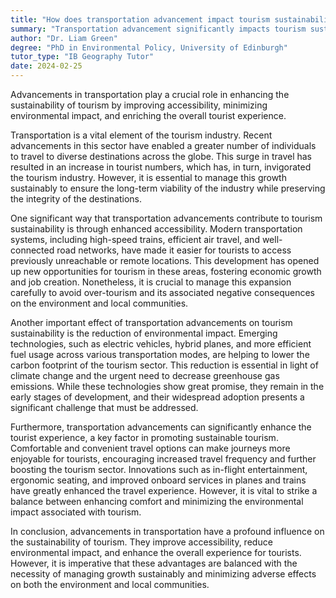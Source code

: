 ```yaml
---
title: "How does transportation advancement impact tourism sustainability?"
summary: "Transportation advancement significantly impacts tourism sustainability by improving accessibility, reducing environmental impact, and enhancing tourist experiences."
author: "Dr. Liam Green"
degree: "PhD in Environmental Policy, University of Edinburgh"
tutor_type: "IB Geography Tutor"
date: 2024-02-25
---
```


Advancements in transportation play a crucial role in enhancing the sustainability of tourism by improving accessibility, minimizing environmental impact, and enriching the overall tourist experience.

Transportation is a vital element of the tourism industry. Recent advancements in this sector have enabled a greater number of individuals to travel to diverse destinations across the globe. This surge in travel has resulted in an increase in tourist numbers, which has, in turn, invigorated the tourism industry. However, it is essential to manage this growth sustainably to ensure the long-term viability of the industry while preserving the integrity of the destinations.

One significant way that transportation advancements contribute to tourism sustainability is through enhanced accessibility. Modern transportation systems, including high-speed trains, efficient air travel, and well-connected road networks, have made it easier for tourists to access previously unreachable or remote locations. This development has opened up new opportunities for tourism in these areas, fostering economic growth and job creation. Nonetheless, it is crucial to manage this expansion carefully to avoid over-tourism and its associated negative consequences on the environment and local communities.

Another important effect of transportation advancements on tourism sustainability is the reduction of environmental impact. Emerging technologies, such as electric vehicles, hybrid planes, and more efficient fuel usage across various transportation modes, are helping to lower the carbon footprint of the tourism sector. This reduction is essential in light of climate change and the urgent need to decrease greenhouse gas emissions. While these technologies show great promise, they remain in the early stages of development, and their widespread adoption presents a significant challenge that must be addressed.

Furthermore, transportation advancements can significantly enhance the tourist experience, a key factor in promoting sustainable tourism. Comfortable and convenient travel options can make journeys more enjoyable for tourists, encouraging increased travel frequency and further boosting the tourism sector. Innovations such as in-flight entertainment, ergonomic seating, and improved onboard services in planes and trains have greatly enhanced the travel experience. However, it is vital to strike a balance between enhancing comfort and minimizing the environmental impact associated with tourism.

In conclusion, advancements in transportation have a profound influence on the sustainability of tourism. They improve accessibility, reduce environmental impact, and enhance the overall experience for tourists. However, it is imperative that these advantages are balanced with the necessity of managing growth sustainably and minimizing adverse effects on both the environment and local communities.
    